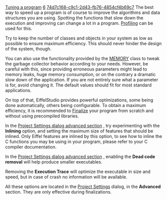[[Property:title|Tuning a program]]
[[Property:weight|6]]
[[Property:uuid|74d7c168-c9c1-2d43-fb76-4854cf4b69c7]]
The best way to speed up a program is of course to improve the algorithms and data structures you are using. Spotting the functions that slow down the execution and improving can change a lot in a program. [[Profiling|Profiling]]  can be used for this. 

Try to keep the number of classes and objects in your system as low as possible to ensure maximum efficiency. This should never hinder the design of the system, though.

You can also use the functionality provided by the [[ref:/libraries/base/reference/memory_chart|MEMORY]]  class to tweak the garbage collector behavior according to your needs. However, be careful with this, since providing erroneous parameters might lead to memory leaks, huge memory consumption, or on the contrary a dramatic slow down of the application. If you are not entirely sure what a parameter is for, avoid changing it. The default values should fit for most standard applications. 

On top of that, EiffelStudio provides powerful optimizations, some being done automatically, others being configurable. To obtain a maximum efficiency, it is recommended to [[Generating executables|Finalize]]  your program from scratch and without using precompiled libraries. 

In the [[Advanced Options|Project Settings dialog advanced section]] , try experimenting with the '''Inlining''' option, and setting the maximum size of features that should be inlined. Only Eiffel features are inlined by this option, to see how to inline the C functions you may be using in your program, please refer to your C compiler documentation. 

In the [[Advanced Options|Project Settings dialog advanced section]] , enabling the '''Dead code removal''' will help produce smaller executables. 

Removing the '''Execution Trace''' will optimize the executable in size and speed, but in case of crash no information will be available. 

All these options are located in the [[Advanced Options|Project Settings]]  dialog, in the '''Advanced''' section. They are only effective during finalizations. 

{{seealso|<br/>
[[Profiler wizard]]  }}




